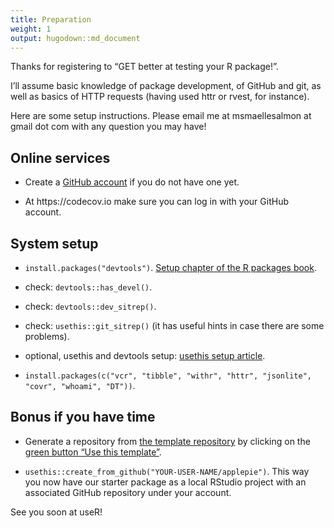 ```yaml
---
title: Preparation
weight: 1
output: hugodown::md_document
---
```


Thanks for registering to "GET better at testing your R package!".

I'll assume basic knowledge of package development, of GitHub and git, as well as basics of HTTP requests (having used httr or rvest, for instance).

Here are some setup instructions. Please email me at msmaellesalmon at gmail dot com with any question you may have!

## Online services

* Create a [GitHub account](https://happygitwithr.com/big-picture.html) if you do not have one yet.

* At https://codecov.io make sure you can log in with your GitHub account.

## System setup

* `install.packages("devtools")`. [Setup chapter of the R packages book](https://r-pkgs.org/setup.html).

* check: `devtools::has_devel()`.

* check: `devtools::dev_sitrep()`.

* check: `usethis::git_sitrep()` (it has useful hints in case there are some problems).

* optional, usethis and devtools setup: [usethis setup article](https://usethis.r-lib.org/articles/articles/usethis-setup.html).

* `install.packages(c("vcr", "tibble", "withr", "httr", "jsonlite", "covr", "whoami", "DT"))`.

## Bonus if you have time

* Generate a repository from [the template repository](https://github.com/ropensci-training/applepie) by clicking on the [green button "Use this template"](https://docs.github.com/en/github/creating-cloning-and-archiving-repositories/creating-a-repository-on-github/creating-a-repository-from-a-template#creating-a-repository-from-a-template). 

* `usethis::create_from_github("YOUR-USER-NAME/applepie")`. This way you now have our starter package as a local RStudio project with an associated GitHub repository under your account.

See you soon at useR! 